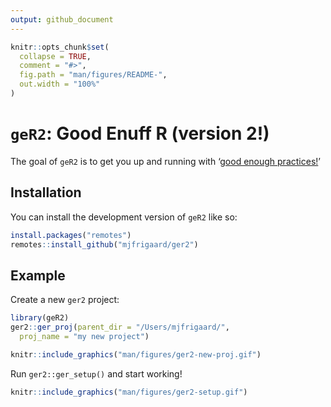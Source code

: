 ```yaml
---
output: github_document
---
```


<!-- README.md is generated from README.Rmd. Please edit that file -->

```r
knitr::opts_chunk$set(
  collapse = TRUE,
  comment = "#>",
  fig.path = "man/figures/README-",
  out.width = "100%"
)
```

# `geR2`: Good Enuff R (version 2!) 

<!-- badges: start -->
<!-- badges: end -->

The goal of `geR2` is to get you up and running with '[good enough practices!](https://journals.plos.org/ploscompbiol/article?id=10.1371/journal.pcbi.1005510)'

## Installation

You can install the development version of `geR2` like so:

``` r
install.packages("remotes")
remotes::install_github("mjfrigaard/ger2")
```

## Example

Create a new `ger2` project:

```r
library(geR2)
ger2::ger_proj(parent_dir = "/Users/mjfrigaard/", 
  proj_name = "my new project")
```

```r
knitr::include_graphics("man/figures/ger2-new-proj.gif")
```

Run `ger2::ger_setup()` and start working! 

```r
knitr::include_graphics("man/figures/ger2-setup.gif")
```

